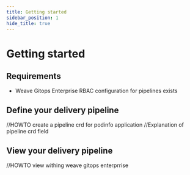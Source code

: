 ```yaml
---
title: Getting started
sidebar_position: 1
hide_title: true
---
```




# Getting started <TierLabel tiers="enterprise" />

## Requirements
- Weave Gitops Enterprise RBAC configuration for pipelines exists

## Define your delivery pipeline

//HOWTO create a pipeline crd for podinfo application
//Explanation of pipeline crd field

## View your delivery pipeline

//HOWTO view withing weave gitops enterprrise